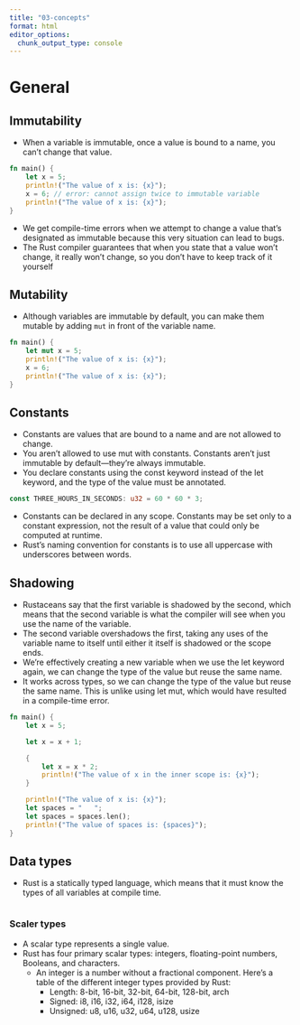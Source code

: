 ```yaml
---
title: "03-concepts"
format: html
editor_options: 
  chunk_output_type: console
---
```


# General

## Immutability

- When a variable is immutable, once a value is bound to a name, you can’t change that value.

```rust
fn main() {
    let x = 5;
    println!("The value of x is: {x}");
    x = 6; // error: cannot assign twice to immutable variable
    println!("The value of x is: {x}");
}
```

- We get compile-time errors when we attempt to change a value that’s designated as immutable because this very situation can lead to bugs.
- The Rust compiler guarantees that when you state that a value won’t change, it really won’t change, so you don’t have to keep track of it yourself

## Mutability

- Although variables are immutable by default, you can make them mutable by adding `mut` in front of the variable name.

```rust
fn main() {
    let mut x = 5;
    println!("The value of x is: {x}");
    x = 6;
    println!("The value of x is: {x}");
}
```

## Constants

- Constants are values that are bound to a name and are not allowed to change.
- You aren’t allowed to use mut with constants. Constants aren’t just immutable by default—they’re always immutable.
- You declare constants using the const keyword instead of the let keyword, and the type of the value must be annotated.

```rust
const THREE_HOURS_IN_SECONDS: u32 = 60 * 60 * 3;
```

- Constants can be declared in any scope. Constants may be set only to a constant expression, not the result of a value that could only be computed at runtime.
- Rust’s naming convention for constants is to use all uppercase with underscores between words.

## Shadowing

- Rustaceans say that the first variable is shadowed by the second, which means that the second variable is what the compiler will see when you use the name of the variable.
- The second variable overshadows the first, taking any uses of the variable name to itself until either it itself is shadowed or the scope ends.
- We’re effectively creating a new variable when we use the let keyword again, we can change the type of the value but reuse the same name.
- It works across types, so we can change the type of the value but reuse the same name. This is unlike using let mut, which would have resulted in a compile-time error.

```rust
fn main() {
    let x = 5;

    let x = x + 1;

    {
        let x = x * 2;
        println!("The value of x in the inner scope is: {x}");
    }

    println!("The value of x is: {x}");
    let spaces = "   ";
    let spaces = spaces.len();
    println!("The value of spaces is: {spaces}");
}
```

## Data types

- Rust is a statically typed language, which means that it must know the types of all variables at compile time.


```rust

```

### Scaler types

-  A scalar type represents a single value.
- Rust has four primary scalar types: integers, floating-point numbers, Booleans, and characters.
  - An integer is a number without a fractional component. Here's a table of the different integer types provided by Rust:
    - Length: 8-bit, 16-bit, 32-bit, 64-bit, 128-bit, arch
    - Signed: i8, i16, i32, i64, i128, isize
    - Unsigned: u8, u16, u32, u64, u128, usize